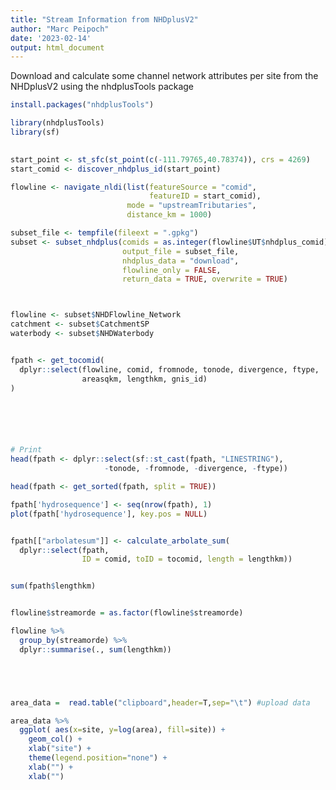```yaml
---
title: "Stream Information from NHDplusV2"
author: "Marc Peipoch"
date: '2023-02-14'
output: html_document
---
```


Download and calculate some channel network attributes per site from the NHDplusV2 using the nhdplusTools package
```r

install.packages("nhdplusTools")

library(nhdplusTools)
library(sf)
	
```
```r
start_point <- st_sfc(st_point(c(-111.79765,40.78374)), crs = 4269)
start_comid <- discover_nhdplus_id(start_point)

flowline <- navigate_nldi(list(featureSource = "comid", 
                               featureID = start_comid), 
                          mode = "upstreamTributaries", 
                          distance_km = 1000)

subset_file <- tempfile(fileext = ".gpkg")
subset <- subset_nhdplus(comids = as.integer(flowline$UT$nhdplus_comid),
                         output_file = subset_file,
                         nhdplus_data = "download", 
                         flowline_only = FALSE,
                         return_data = TRUE, overwrite = TRUE)



flowline <- subset$NHDFlowline_Network
catchment <- subset$CatchmentSP
waterbody <- subset$NHDWaterbody


fpath <- get_tocomid(
  dplyr::select(flowline, comid, fromnode, tonode, divergence, ftype,
                areasqkm, lengthkm, gnis_id)
)






# Print
head(fpath <- dplyr::select(sf::st_cast(fpath, "LINESTRING"), 
                     -tonode, -fromnode, -divergence, -ftype))

head(fpath <- get_sorted(fpath, split = TRUE))

fpath['hydrosequence'] <- seq(nrow(fpath), 1)
plot(fpath['hydrosequence'], key.pos = NULL)


fpath[["arbolatesum"]] <- calculate_arbolate_sum(
  dplyr::select(fpath, 
                ID = comid, toID = tocomid, length = lengthkm))


sum(fpath$lengthkm)


flowline$streamorde = as.factor(flowline$streamorde)

flowline %>%
  group_by(streamorde) %>%
  dplyr::summarise(., sum(lengthkm))





area_data =  read.table("clipboard",header=T,sep="\t") #upload data

area_data %>%
  ggplot( aes(x=site, y=log(area), fill=site)) + 
    geom_col() +
    xlab("site") +
    theme(legend.position="none") +
    xlab("") +
    xlab("")



````

































